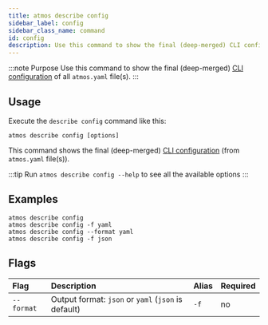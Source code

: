 ```yaml
---
title: atmos describe config
sidebar_label: config
sidebar_class_name: command
id: config
description: Use this command to show the final (deep-merged) CLI configuration of all `atmos.yaml` file(s).
---
```


:::note Purpose
Use this command to show the final (deep-merged) [CLI configuration](/cli/configuration) of all `atmos.yaml` file(s).
:::

<Screengrab title="atmos describe config --help" slug="atmos-describe-config--help" />

## Usage

Execute the `describe config` command like this:

```shell
atmos describe config [options]
```

This command shows the final (deep-merged) [CLI configuration](/cli/configuration) (from `atmos.yaml` file(s)).

:::tip
Run `atmos describe config --help` to see all the available options
:::

## Examples

```shell
atmos describe config
atmos describe config -f yaml
atmos describe config --format yaml
atmos describe config -f json
```

## Flags

| Flag        | Description                                         | Alias | Required |
|:------------|:----------------------------------------------------|:------|:---------|
| `--format`  | Output format: `json` or `yaml` (`json` is default) | `-f`  | no       |
